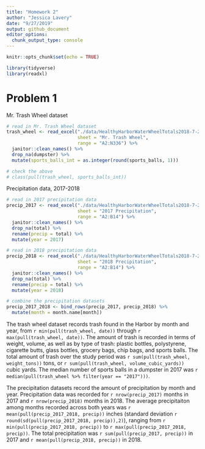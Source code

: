 ```yaml
---
title: "Homework 2"
author: "Jessica Lavery"
date: "9/27/2019"
output: github_document
editor_options: 
  chunk_output_type: console
---
```


```r
knitr::opts_chunk$set(echo = TRUE)

library(tidyverse)
library(readxl)
```

# Problem 1

Mr. Trash Wheel dataset
```r
# read in Mr. Trash Wheel dataset
trash_wheel <- read_excel("./data/HealthyHarborWaterWheelTotals2018-7-28.xlsx", 
                          sheet = "Mr. Trash Wheel",
                          range = "A2:N336") %>% 
  janitor::clean_names() %>% 
  drop_na(dumpster) %>% 
  mutate(sports_balls_int = as.integer(round(sports_balls, 1)))

# check the above
# class(pull(trash_wheel, sports_balls_int))
```

Precipitation data, 2017-2018
```r
# read in 2017 precipitation data
precip_2017 <- read_excel("./data/HealthyHarborWaterWheelTotals2018-7-28.xlsx", 
                          sheet = "2017 Precipitation",
                          range = "A2:B14") %>% 
  janitor::clean_names() %>% 
  drop_na(total) %>% 
  rename(precip = total) %>% 
  mutate(year = 2017)

# read in 2018 precipitation data
precip_2018 <- read_excel("./data/HealthyHarborWaterWheelTotals2018-7-28.xlsx", 
                          sheet = "2018 Precipitation",
                          range = "A2:B14") %>% 
  janitor::clean_names() %>% 
  drop_na(total) %>% 
  rename(precip = total) %>% 
  mutate(year = 2018)

# combine the precipitation datasets 
precip_2017_2018 <- bind_rows(precip_2017, precip_2018) %>% 
  mutate(month = month.name[month])
```

The trash wheel dataset records trash found in the Harbor by month and year, from `r min(pull(trash_wheel, date))` through `r max(pull(trash_wheel, date))`. The amount of trash is recorded in terms of weight, volume, as well as by type of trash: plastic bottles, polystyrene, cigarette butts, glass bottles, grocery bags, chip bags, and sports balls. The total amount of trash over the study period was `r sum(pull(trash_wheel, weight_tons))` tons, or `r sum(pull(trash_wheel, volume_cubic_yards))` cubic yards. The median number of sports balls in a dumpster in 2017 was `r median(pull(trash_wheel %>% filter(year == "2017")))`.

The precipitation datasets record the amount of precipitation by month and year. Precipitation data was recorded for `r nrow(precip_2017)` months in 2017 and `r nrow(precip_2018)` months in 2018. The average precipitaiton among months recorded across both years was `r mean(pull(precip_2017_2018, precip))` inches (standard deviation `r round(sd(pull(precip_2017_2018, precip)),2)`), ranging from `r min(pull(precip_2017_2018, precip))` to `r max(pull(precip_2017_2018, precip))`. The total precipitation was `r sum(pull(precip_2017, precip))` in 2017 and `r mean(pull(precip_2018, precip))` in 2018. 

 